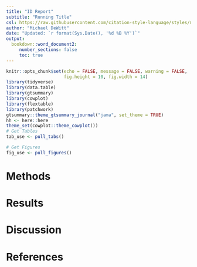 ```yaml
---
title: "ID Report"
subtitle: "Running Title"
csl: https://raw.githubusercontent.com/citation-style-language/styles/master/apa-numeric-superscript-brackets.csl
author: "Michael DeWitt"
date: "Updated: `r format(Sys.Date(), '%d %B %Y')`"
output: 
  bookdown::word_document2:
     number_sections: false
     toc: true
---
```


```r
knitr::opts_chunk$set(echo = FALSE, message = FALSE, warning = FALSE, 
                      fig.height = 10, fig.width = 14)
library(tidyverse)
library(data.table)
library(gtsummary)
library(cowplot)
library(flextable)
library(patchwork)
gtsummary::theme_gtsummary_journal("jama", set_theme = TRUE)
hh <- here::here
theme_set(cowplot::theme_cowplot())
# Get Tables
tab_use <- pull_tabs()

# Get Figures
fig_use <- pull_figures()
```


# Methods

# Results

# Discussion

# References

